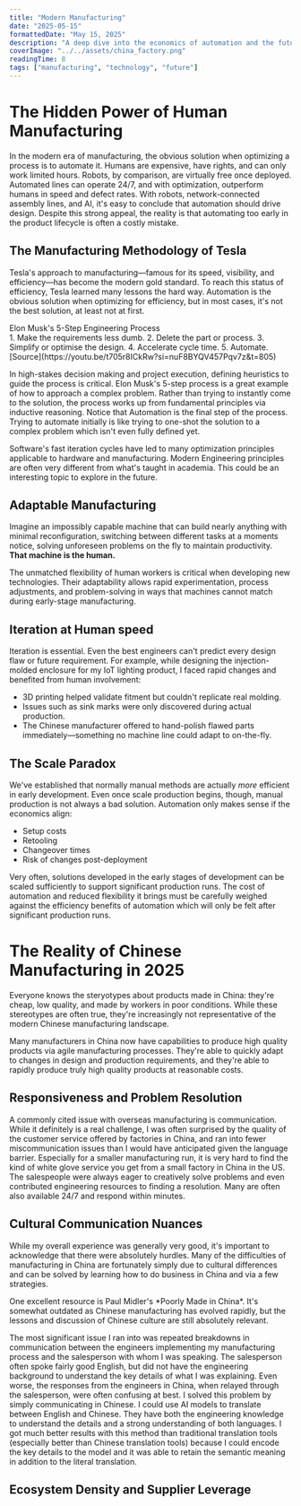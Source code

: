 ```yaml
---
title: "Modern Manufacturing"
date: "2025-05-15"
formattedDate: "May 15, 2025"
description: "A deep dive into the economics of automation and the future of manufacturing."
coverImage: "../../assets/china_factory.png"
readingTime: 8
tags: ["manufacturing", "technology", "future"]
---
```




# The Hidden Power of Human Manufacturing

In the modern era of manufacturing, the obvious solution when optimizing a process is to automate it. Humans are expensive, have rights, and can only work limited hours. Robots, by comparison, are virtually free once deployed. Automated lines can operate 24/7, and with optimization, outperform humans in speed and defect rates. With robots, network-connected assembly lines, and AI, it's easy to conclude that automation should drive design. Despite this strong appeal, the reality is that automating too early in the product lifecycle is often a costly mistake.



## The Manufacturing Methodology of Tesla

Tesla's approach to manufacturing—famous for its speed, visibility, and efficiency—has become the modern gold standard. To reach this status of efficiency, Tesla learned many lessons the hard way. Automation is the obvious solution when optimizing for efficiency, but in most cases, it's not the best solution, at least not at first. 

<div class="flex flex-col gap-4 bg-neutral-100 dark:bg-neutral-900/70  p-8 rounded-lg">
    <span class="text-lg font-bold">Elon Musk's 5-Step Engineering Process</span>
    <div class="text-lg text-neutral-500/70  flex flex-col ">
    <span class="hover:text-blue-500 transition-colors duration-300">1. Make the requirements less dumb.</span> 
    <span class="hover:text-blue-500 transition-colors duration-300">2. Delete the part or process.</span> 
    <span class="hover:text-blue-500 transition-colors duration-300">3. Simplify or optimise the design.</span> 
    <span class="hover:text-blue-500 transition-colors duration-300">4. Accelerate cycle time.</span> 
    <span class="font-bold text-blue-500 transition-colors duration-300">5. Automate.</span> 
    </div>
    <span class="text-sm text-neutral-500/70">[Source](https://youtu.be/t705r8ICkRw?si=nuF8BYQV457Pqv7z&t=805)</span>
</div>

In high-stakes decision making and project execution, defining heuristics to guide the process is critical. Elon Musk's 5-step process is a great example of how to approach a complex problem. Rather than trying to instantly come to the solution, the process works up from fundamental principles via inductive reasoning. Notice that Automation is the final step of the process. Trying to automate initially is like trying to one-shot the solution to a complex problem which isn't even fully defined yet.

<Aside>
  Software's fast iteration cycles have led to many optimization principles applicable to hardware and manufacturing. Modern Engineering principles are often very different from what's taught in academia. This could be an interesting topic to explore in the future.
</Aside>

## Adaptable Manufacturing

Imagine an impossibly capable machine that can build nearly anything with minimal reconfiguration, switching between different tasks at a moments notice, solving unforeseen problems on the fly to maintain productivity. **That machine is the human.**

The unmatched flexibility of human workers is critical when developing new technologies. Their adaptability allows rapid experimentation, process adjustments, and problem-solving in ways that machines cannot match during early-stage manufacturing.

## Iteration at Human speed

Iteration is essential. Even the best engineers can't predict every design flaw or future requirement. For example, while designing the injection-molded enclosure for my IoT lighting product, I faced rapid changes and benefited from human involvement:

- 3D printing helped validate fitment but couldn't replicate real molding.
- Issues such as sink marks were only discovered during actual production.
- The Chinese manufacturer offered to hand-polish flawed parts immediately—something no machine line could adapt to on-the-fly.

## The Scale Paradox

We've established that normally manual methods are actually *more* efficient in early development. Even once scale production begins, though, manual production is not always a bad solution. Automation only makes sense if the economics align:

- Setup costs
- Retooling
- Changeover times
- Risk of changes post-deployment

Very often, solutions developed in the early stages of development can be scaled sufficiently to support significant production runs. The cost of automation and reduced flexibility it brings must be carefully weighed against the efficiency benefits of automation which will only be felt after significant production runs.

# The Reality of Chinese Manufacturing in 2025

Everyone knows the steryotypes about products made in China: they're cheap, low quality, and made by workers in poor conditions. While these stereotypes are often true, they're increasingly not representative of the modern Chinese manufacturing landscape.

Many manufacturers in China now have capabilities to produce high quality products via agile manufacturing processes. They're able to quickly adapt to changes in design and production requirements, and they're able to rapidly produce truly high quality products at reasonable costs.

## Responsiveness and Problem Resolution

A commonly cited issue with overseas manufacturing is communication. While it definitely is a real challenge, I was often surprised by the quality of the customer service offered by factories in China, and ran into fewer miscommunication issues than I would have anticipated given the language barrier. Especially for a smaller manufacturing run, it is very hard to find the kind of white glove service you get from a small factory in China in the US. The salespeople were always eager to creatively solve problems and even contributed engineering resources to finding a resolution. Many are often also available 24/7 and respond within minutes. 

## Cultural Communication Nuances
While my overall experience was generally very good, it's important to acknowledge that there were absolutely hurdles. Many of the difficulties of manufacturing in China are fortunately simply due to cultural differences and can be solved by learning how to do business in China and via a few strategies. 

<Aside>
One excellent resource is Paul Midler's *Poorly Made in China*. It's somewhat outdated as Chinese manufacturing has evolved rapidly, but the lessons and discussion of Chinese culture are still absolutely relevant. 
</Aside>

The most significant issue I ran into was repeated breakdowns in communication between the engineers implementing my manufacturing process and the salesperson with whom I was speaking. The salesperson often spoke fairly good English, but did not have the engineering background to understand the key details of what I was explaining. Even worse, the responses from the engineers in China, when relayed through the salesperson, were often confusing at best. I solved this problem by simply communicating in Chinese. I could use AI models to translate between English and Chinese. They have both the engineering knowledge to understand the details and a strong understanding of both languages. I got much better results with this method than traditional translation tools (especially better than Chinese translation tools) because I could encode the key details to the model and it was able to retain the semantic meaning in addition to the literal translation.

## Ecosystem Density and Supplier Leverage

